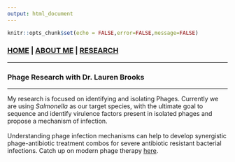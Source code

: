 ```yaml
---
output: html_document
---
```


```r
knitr::opts_chunk$set(echo = FALSE,error=FALSE,message=FALSE)
```

### [**HOME**](http://mpark673.github.io/) | [**ABOUT ME**](http://mpark673.github.io/about_me/) | [**RESEARCH**](http://mpark673.github.io/research/)

___
### Phage Research with Dr. Lauren Brooks
___


My research is focused on identifying and isolating Phages. Currently we are using *Salmonella* as our target species, with the ultimate goal to sequence and identify virulence factors present in isolated phages and propose a mechanism of infection.
<br><br>
Understanding phage infection mechanisms can help to develop synergistic phage-antibiotic treatment combos for severe antibiotic resistant bacterial infections. Catch up on modern phage therapy [here](https://academic.oup.com/emph/article/2018/1/60/4923328).